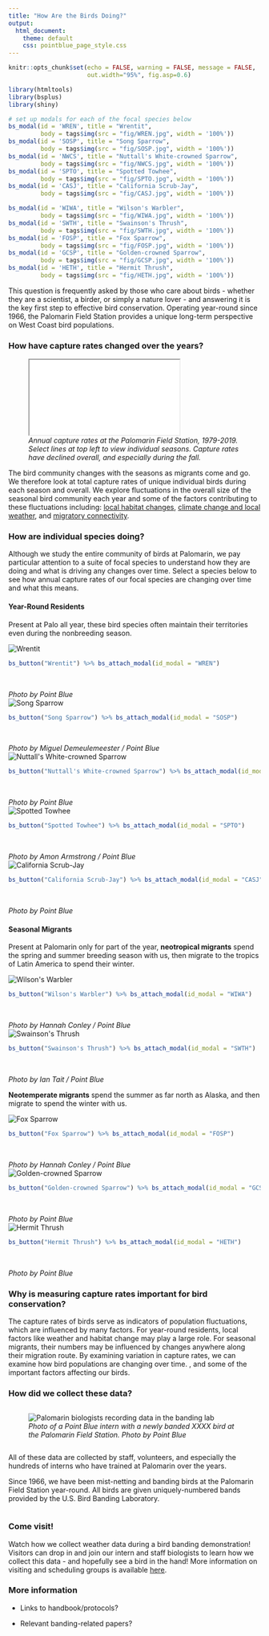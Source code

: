 ```yaml
---
title: "How Are the Birds Doing?"
output: 
  html_document:
    theme: default
    css: pointblue_page_style.css
---
```


```r
knitr::opts_chunk$set(echo = FALSE, warning = FALSE, message = FALSE, 
                      out.width="95%", fig.asp=0.6)

library(htmltools)
library(bsplus)
library(shiny)

# set up modals for each of the focal species below
bs_modal(id = 'WREN', title = "Wrentit", 
         body = tags$img(src = "fig/WREN.jpg", width = '100%'))
bs_modal(id = 'SOSP', title = "Song Sparrow", 
         body = tags$img(src = "fig/SOSP.jpg", width = '100%'))
bs_modal(id = 'NWCS', title = "Nuttall's White-crowned Sparrow", 
         body = tags$img(src = "fig/NWCS.jpg", width = '100%'))
bs_modal(id = 'SPTO', title = "Spotted Towhee", 
         body = tags$img(src = "fig/SPTO.jpg", width = '100%'))
bs_modal(id = 'CASJ', title = "California Scrub-Jay", 
         body = tags$img(src = "fig/CASJ.jpg", width = '100%'))

bs_modal(id = 'WIWA', title = "Wilson's Warbler", 
         body = tags$img(src = "fig/WIWA.jpg", width = '100%'))
bs_modal(id = 'SWTH', title = "Swainson's Thrush", 
         body = tags$img(src = "fig/SWTH.jpg", width = '100%'))
bs_modal(id = 'FOSP', title = "Fox Sparrow", 
         body = tags$img(src = "fig/FOSP.jpg", width = '100%'))
bs_modal(id = 'GCSP', title = "Golden-crowned Sparrow", 
         body = tags$img(src = "fig/GCSP.jpg", width = '100%'))
bs_modal(id = 'HETH', title = "Hermit Thrush", 
         body = tags$img(src = "fig/HETH.jpg", width = '100%'))
```

This question is frequently asked by those who care about birds - whether they are a scientist, a birder, or simply a nature lover -  and answering it is the key first step to effective bird conservation. Operating year-round since 1966, the Palomarin Field Station provides a unique long-term perspective on West Coast bird populations. 

### How have capture rates changed over the years?

<figure>
<iframe src="widget/graph_total_capturestats.html"></iframe>
<figcaption>
*Annual capture rates at the Palomarin Field Station, 1979-2019. Select lines at top left to view individual seasons. Capture rates have declined overall, and especially during the fall.*
</figcaption>
</figure>

The bird community changes with the seasons as migrants come and go. We therefore look at total capture rates of unique individual birds during each season and overall. We explore fluctuations in the overall size of the seasonal bird community each year and some of the factors contributing to these fluctuations including: [local habitat changes](docs/habitat.html), [climate change and local weather](docs/climate.html), and [migratory connectivity](docs/connections.html).  

### How are individual species doing?
Although we study the entire community of birds at Palomarin, we pay particular attention to a suite of focal species to understand how they are doing and what is driving any changes over time. Select a species below to see how annual capture rates of our focal species are changing over time and what this means. 

#### Year-Round Residents
Present at Palo all year, these bird species often maintain their territories even during the nonbreeding season. 

<div class="row">
<div class="column5">
![](../images/birds/WREN.png "Wrentit"){#birds}
<figcaption>
```r
bs_button("Wrentit") %>% bs_attach_modal(id_modal = "WREN")
```
<br>
  
*Photo by Point Blue*
</figcaption>
</div>
<div class="column5">
![](../images/birds/SOSP.png "Song Sparrow"){#birds}
<figcaption>
```r
bs_button("Song Sparrow") %>% bs_attach_modal(id_modal = "SOSP")
```
<br>
  
*Photo by Miguel Demeulemeester / Point Blue*
</figcaption>
</div>
<div class="column5">
![](../images/birds/NWCS.png "Nuttall's White-crowned Sparrow"){#birds}
<figcaption>
```r
bs_button("Nuttall's White-crowned Sparrow") %>% bs_attach_modal(id_modal = "NWCS")
```
<br>
  
*Photo by Point Blue*
</figcaption>
</div>
<div class="column5">
![](../images/birds/SPTO.png "Spotted Towhee"){#birds}
<figcaption>
```r
bs_button("Spotted Towhee") %>% bs_attach_modal(id_modal = "SPTO")
```
<br>
  
*Photo by Amon Armstrong / Point Blue*
</figcaption>
</div>
<div class="column5">
![](../images/birds/CASJ.png "California Scrub-Jay"){#birds}
<figcaption>
```r
bs_button("California Scrub-Jay") %>% bs_attach_modal(id_modal = "CASJ")
```
<br>
  
*Photo by Point Blue*
</figcaption>
</div>
</div>

#### Seasonal Migrants
Present at Palomarin only for part of the year, **neotropical migrants** spend the spring and summer breeding season with us, then migrate to the tropics of Latin America to spend their winter.

<div class="row">
<div class="column5">
![](../images/birds/WIWA.png "Wilson's Warbler"){#birds}
<figcaption>
```r
bs_button("Wilson's Warbler") %>% bs_attach_modal(id_modal = "WIWA")
```
<br>
  
*Photo by Hannah Conley / Point Blue*
</figcaption>
</div>
<div class="column5">
![](../images/birds/SWTH.png "Swainson's Thrush"){#birds}
<figcaption>
```r
bs_button("Swainson's Thrush") %>% bs_attach_modal(id_modal = "SWTH")
```
<br>
  
*Photo by Ian Tait / Point Blue*
</figcaption>
</div>
</div>

**Neotemperate migrants** spend the summer as far north as Alaska, and then migrate to spend the winter with us.

<div class="row">
<div class="column5">
![](../images/birds/FOSP.png "Fox Sparrow"){#birds}
<figcaption>
```r
bs_button("Fox Sparrow") %>% bs_attach_modal(id_modal = "FOSP")
```
<br>
  
*Photo by Hannah Conley / Point Blue*
</figcaption>
</div>
<div class="column5">
![](../images/birds/GCSP.png "Golden-crowned Sparrow"){#birds}
<figcaption>
```r
bs_button("Golden-crowned Sparrow") %>% bs_attach_modal(id_modal = "GCSP")
```
<br>
  
*Photo by Point Blue*
</figcaption>
</div>
<div class="column5">
![](../images/birds/HETH.png "Hermit Thrush"){#birds}
<figcaption>
```r
bs_button("Hermit Thrush") %>% bs_attach_modal(id_modal = "HETH")
```
<br>
  
*Photo by Point Blue*
</figcaption>
</div>
</div>

### Why is measuring capture rates important for bird conservation?
The capture rates of birds serve as indicators of population fluctuations, which are influenced by many factors. For year-round residents, local factors like weather and habitat change may play a large role. For seasonal migrants, their numbers may be influenced by changes anywhere along their migration route. By examining variation in capture rates, we can examine how bird populations are changing over time. , and some of the important factors affecting our birds.

### How did we collect these data?
<div class="row">
<div class="column">
<figure>
![](../images/connections/banding_lab_crop.jpg "Palomarin biologists recording data in the banding lab")
<figcaption>
*Photo of a Point Blue intern with a newly banded XXXX bird at the Palomarin Field Station. Photo by Point Blue*
</figcaption>
</figure>
</div>
<div class="column">
All of these data are collected by staff, volunteers, and especially the hundreds of interns who have trained at Palomarin over the years. 

Since 1966, we have been mist-netting and banding birds at the Palomarin Field Station year-round. All birds are given uniquely-numbered bands provided by the U.S. Bird Banding Laboratory. 
</div>
</div>

### Come visit!
Watch how we collect weather data during a bird banding demonstration! Visitors can drop in and join our intern and staff biologists to learn how we collect this data - and hopefully see a bird in the hand! More information on visiting and scheduling groups is available [here](https://www.pointblue.org/about-us/contact-visit-us/){target="_blank"}.


### More information
* Links to handbook/protocols?

* Relevant banding-related papers?


